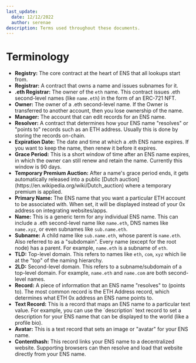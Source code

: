 ```yaml
---
last_update:
  date: 12/12/2022
  author: serenae
description: Terms used throughout these documents.
---
```


# Terminology

 - <Link to="/docs/core/design/how-ens-works#the-ens-registry"><b>Registry:</b></Link> The core contract at the heart of ENS that all lookups start from.
 - **Registrar:** A contract that owns a name and issues subnames for it.
 - **.eth Registrar:** The owner of the `eth` name. This contract issues .eth second-level names (like `name.eth`) in the form of an ERC-721 NFT.
 - **Owner:** The owner of a .eth second-level name. If the Owner is transferred to another account, then you lose ownership of the name.
 - **Manager:** The account that can edit records for an ENS name.
 - <Link to="/docs/core/records/resolver"><b>Resolver:</b></Link> A contract that determines how your ENS name "resolves" or "points to" records such as an ETH address. Usually this is done by storing the records on-chain.
 - <Link to="/docs/core/registration/name-lifecycle#expired"><b>Expiration Date:</b></Link> The date and time at which a .eth ENS name expires. If you want to keep the name, then renew it before it expires.
 - <Link to="/docs/core/registration/name-lifecycle#grace-period"><b>Grace Period:</b></Link> This is a short window of time after an ENS name expires, in which the owner can still renew and retain the name. Currently this window is 90 days.
 - <Link to="/docs/core/registration/name-lifecycle#temporary-premium-auction"><b>Temporary Premium Auction:</b></Link> After a name's grace period ends, it gets automatically released into a public [Dutch auction](https://en.wikipedia.org/wiki/Dutch_auction) where a temporary premium is applied.
 - <Link to="/docs/core/records/primary-name"><b>Primary Name:</b></Link> The ENS name that you want a particular ETH account to be associated with. When set, it will be displayed instead of your 0x address on integrating websites/apps.
 - **Name:** This is a generic term for any individual ENS name. This can include a .eth second-level name like `name.eth`, DNS names like `name.xyz`, or even subnames like `sub.name.eth`.
 - **Subname:** A child name like `sub.name.eth`, whose parent is `name.eth`. Also referred to as a "subdomain". Every name (except for the root node) has a parent. For example, `name.eth` is a subname of `eth`.
 - **TLD:** Top-level domain. This refers to names like `eth`, `com`, `xyz` which lie at the "top" of the naming hierarchy.
 - **2LD:** Second-level domain. This refers to a subname/subdomain of a top-level domain. For example, `name.eth` and `name.com` are both second-level names.
 - <Link to="/docs/core/records/"><b>Record:</b></Link> A piece of information that an ENS name "resolves" to (points to). The most common record is the ETH Address record, which determines what ETH 0x address an ENS name points to.
 - <Link to="/docs/core/records/custom-records"><b>Text Record:</b></Link> This is a record that maps an ENS name to a particular text value. For example, you can use the `description` text record to set a description for your ENS name that can be displayed to the world (like a profile bio).
 - <Link to="/docs/core/records/avatar"><b>Avatar:</b></Link> This is a text record that sets an image or "avatar" for your ENS name.
 - <Link to="/docs/core/records/content-hash"><b>Contenthash:</b></Link> This record links your ENS name to a decentralized website. Supporting browsers can then resolve and load that website directly from your ENS name.
